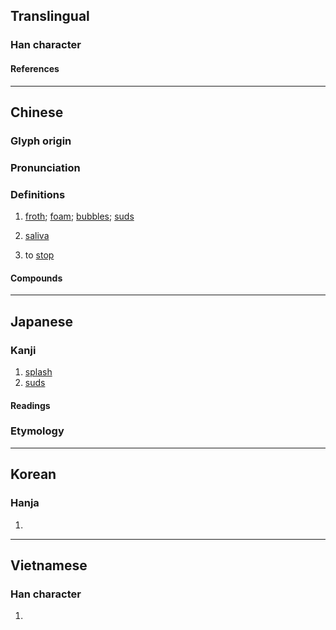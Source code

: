 {{character info/new}}
==Translingual==

===Han character===
{{Han char|rn=85|rad=水|as=05|sn=8|four=35190|canj=EDJ|ids=⿰氵末}}

====References====
{{Han ref|kx=0612.130|dkj=17235|dj=1006.010|hdz=31578.020|uh=6CAB}}

----

==Chinese==
{{zh-forms}}

===Glyph origin===
{{Han etym}}

===Pronunciation===
{{zh-pron
|m=mò,er=y
|c=mut6,mut3
|mn=ml:boa̍t/qz,xm,zz:boa̍h/kh:phoe̍h/tp:phe̍h
|mn_note=boa̍t - literary; boa̍h - vernacular; phoe̍h/phe̍h - 垡 is used in the Mainland
|h=pfs=
|md=
|w=
|mc=y
|oc=y
|cat=n,v
}}

===Definitions===
{{zh-hanzi}}

# [[froth]]; [[foam]]; [[bubble]]s; [[suds]]
# {{lb|zh|literary}} [[saliva]]
# {{lb|zh|literary}} to [[stop]]

====Compounds====
{{zh-der|以沫相濡|口沫橫飛|吐沫|唾沫|唾沫星子|唾沫直嚥|水沫|沫雨|泡沫|泡沫劑|泡沫塑膠|泡沫橡膠|泡沫水泥|泡沫浴|泡沫玻璃|泡沫紅茶|泡沫經濟|泡沫車|泡沫髮膠|流沫|海沫|涎沫|涸鱗濡沫|濡沫涸轍|煦沫|白沫|相濡以沫|肉沫|飛沫|飛沫傳染}}

----

==Japanese==

===Kanji===
{{ja-kanji|grade=|rs=水05}}

# [[splash]]
# [[suds]]

====Readings====
{{ja-readings
|goon=まち, まつ
|kanon=ばつ
|kun=あわ-<!--, しぶき-, つばき---><!--the latter two are listed in various sources, such as Jim Breen's / JMDict, but I cannot find any regular dictionaries that include this spelling for either reading...-->
}}

===Etymology===
{{ja-kanjitab|yomi=k|あわ}}
{{ja-see|泡}}

----

==Korean==

===Hanja===
{{ko-hanja|말}}

# {{rfdef|ko|sort=水05}}

----

==Vietnamese==

===Han character===
{{vi-readings|rs=水05|reading=[[mượt]], [[mát]], [[mạt]], [[mướt]]}}

# {{rfdef|vi|sort=水05}}